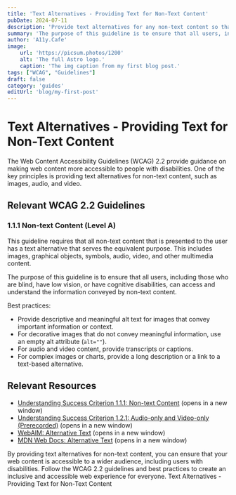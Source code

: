 ```yaml
---
title: 'Text Alternatives - Providing Text for Non-Text Content'
pubDate: 2024-07-11
description: 'Provide text alternatives for any non-text content so that it can be changed into other forms people need.'
summary: 'The purpose of this guideline is to ensure that all users, including those who are blind, have low vision, or have cognitive disabilities, can access and understand the information conveyed by non-text content.'
author: 'A11y.Cafe'
image:
    url: 'https://picsum.photos/1200'
    alt: 'The full Astro logo.'
    caption: 'The img caption from my first blog post.'
tags: ["WCAG", "Guidelines"]
draft: false
category: 'guides'
editUrl: 'blog/my-first-post'
---
```



# Text Alternatives - Providing Text for Non-Text Content

The Web Content Accessibility Guidelines (WCAG) 2.2 provide guidance on making
web content more accessible to people with disabilities. One of the key
principles is providing text alternatives for non-text content, such as images,
audio, and video.

## Relevant WCAG 2.2 Guidelines

### 1.1.1 Non-text Content (Level A)

This guideline requires that all non-text content that is presented to the user
has a text alternative that serves the equivalent purpose. This includes images,
graphical objects, symbols, audio, video, and other multimedia content.

The purpose of this guideline is to ensure that all users, including those who
are blind, have low vision, or have cognitive disabilities, can access and
understand the information conveyed by non-text content.

Best practices:

- Provide descriptive and meaningful alt text for images that convey important
  information or context.
- For decorative images that do not convey meaningful information, use an empty
  alt attribute (`alt=""`).
- For audio and video content, provide transcripts or captions.
- For complex images or charts, provide a long description or a link to a
  text-based alternative.

## Relevant Resources

- [Understanding Success Criterion 1.1.1: Non-text Content](https://www.w3.org/WAI/WCAG22/Understanding/non-text-content.html)
  (opens in a new window)
- [Understanding Success Criterion 1.2.1: Audio-only and Video-only (Prerecorded)](https://www.w3.org/WAI/WCAG22/Understanding/audio-only-and-video-only-prerecorded.html)
  (opens in a new window)
- [WebAIM: Alternative Text](https://webaim.org/techniques/alttext/) (opens in a
  new window)
- [MDN Web Docs: Alternative Text](https://developer.mozilla.org/en-US/docs/Learn/Accessibility/Multimedia#alternative_text)
  (opens in a new window)

By providing text alternatives for non-text content, you can ensure that your
web content is accessible to a wider audience, including users with
disabilities. Follow the WCAG 2.2 guidelines and best practices to create an
inclusive and accessible web experience for everyone. Text Alternatives -
Providing Text for Non-Text Content
